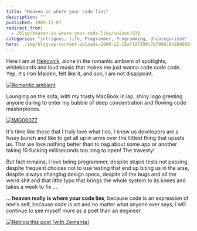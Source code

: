 ```yaml
---
title: "Heaven is where your code lies"
description: ""
published: 2009-12-07
redirect_from:
  - /blog/heaven-is-where-your-code-lies/swizec/938
categories: "intrigues, life, Programmer, Programming, Uncategorized"
hero: ./img/blog-wp-content-uploads-2009-12-15af187398c7b780dc84289869c95f10.jpg
---
```


Here I am at [Hekovnik](http://www.hekovnik.si/), alone in the romantic ambient of spotlights, whiteboards and loud music that makes me just wanna code code code. Yep, it's Iron Maiden, felt like it, and son, I am not disappoint.

[![Romantic ambient](http://swizec.com/blog/wp-content/uploads/2009/12/15af187398c7b780dc84289869c95f10.jpeg "Romantic ambient")](./img/blog-wp-content-uploads-2009-12-15af187398c7b780dc84289869c95f10.jpg)

Lounging on the sofa, with my trusty MacBook in lap, shiny logo greeting anyone daring to enter my bubble of deep concentration and flowing code masterpieces.

[![IMG00077](http://swizec.com/blog/wp-content/uploads/2009/12/IMG00077.jpg "IMG00077")](./img/blog-wp-content-uploads-2009-12-IMG00077.jpg)

It's time like these that I truly love what I do, I know us developers are a fussy bunch and like to get all up in arms over the littlest thing that upsets us. That we love nothing better than to nag about some app or another taking 10 fucking milliseconds too long to open! The travesty!

But fact remains, I love being programmer, despite stupid tests not passing, despite frequent choices not to use testing that end up biting us in the arse, despite always changing design specs, despite all the bugs and all the weird shit and that little typo that brings the whole system to its knees and takes a week to fix ...

... **heaven really is where your code lies**, because code is an expression of one's self, because code is art and no matter what anyone ever says, I will continue to see myself more as a poet than an engineer.

[![Reblog this post [with Zemanta]](http://img.zemanta.com/reblog_e.png?x-id=21b2ca9e-5017-41d3-b54b-50c7e9d71734)](http://reblog.zemanta.com/zemified/21b2ca9e-5017-41d3-b54b-50c7e9d71734/ "Reblog this post [with Zemanta]")
